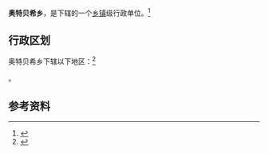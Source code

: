{{中国乡级行政区|65/29/27/207/000}}

'''奥特贝希乡'''，是{{PRC admin/fullname|65/29/27/207/000|3}}下辖的一个[[乡镇|乡镇]]级行政单位。<ref>{{PRC admin/ref sgc|{{PRC admin/parent|65/29/27/207/000}}}}</ref>

== 行政区划 ==

奥特贝希乡下辖以下地区：<ref>{{PRC admin/ref sgc|65/29/27/207/000}}</ref>

{{PRC admin/children|65/29/27/207/000}}。

== 参考资料 ==

{{reflist}}

{{行政区划小作品}}
{{PRC admin/navcat|65/29/27/207/000}}